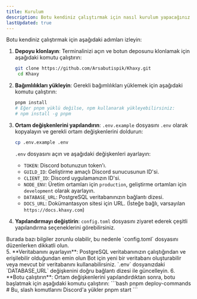 ```yaml
---
title: Kurulum
description: Botu kendiniz çalıştırmak için nasıl kurulum yapacağınız
lastUpdated: true
---
```


Botu kendiniz çalıştırmak için aşağıdaki adımları izleyin:

1. **Depoyu klonlayın**:
   Terminalinizi açın ve botun deposunu klonlamak için aşağıdaki komutu çalıştırın:
   ```bash
   git clone https://github.com/Arsabutispik/Khaxy.git
    cd Khaxy
    ```

2. **Bağımlılıkları yükleyin**:
    Gerekli bağımlılıkları yüklemek için aşağıdaki komutu çalıştırın:
    ```bash
    pnpm install
    # Eğer pnpm yüklü değilse, npm kullanarak yükleyebilirsiniz:
    # npm install -g pnpm
    ```

3. **Ortam değişkenlerini yapılandırın**:
    `.env.example` dosyasını `.env` olarak kopyalayın ve gerekli ortam
    değişkenlerini doldurun:
    ```bash
    cp .env.example .env
    ```
    `.env` dosyasını açın ve aşağıdaki değişkenleri ayarlayın:
    - `TOKEN`: Discord botunuzun token'ı.
    - `GUILD_ID`: Geliştirme amaçlı Discord sunucusunun ID'si.
    - `CLIENT_ID`: Discord uygulamanızın ID'si.
    - `NODE_ENV`: Üretim ortamları için `production`, geliştirme ortamları için `development` olarak ayarlayın.
    - `DATABASE_URL`: PostgreSQL veritabanınızın bağlantı dizesi.
    - `DOCS_URL`: Dokümantasyon sitesi için URL. (İsteğe bağlı, varsayılan `https://docs.khaxy.com`)

4. **Yapılandırmayı değiştirin**:
   `config.toml` dosyasını ziyaret ederek çeşitli yapılandırma seçeneklerini görebilirsiniz.
<Aside type="caution">
    Burada bazı bilgiler zorunlu olabilir, bu nedenle `config.toml` dosyasını düzenlerken dikkatli olun.
</Aside>
5. **Veritabanını ayarlayın**:
    PostgreSQL veritabanınızın çalıştığından ve erişilebilir olduğundan emin olun
    Bot için yeni bir veritabanı oluşturabilir veya mevcut bir veritabanını kullanabilirsiniz.
    `.env` dosyanızdaki `DATABASE_URL` değişkenini doğru bağlantı dizesi ile güncelleyin.
6. **Botu çalıştırın**:
    Ortam değişkenlerini yapılandırdıktan sonra, botu başlatmak için aşağıdaki komutu çalıştırın:
    ```bash
    pnpm deploy-commands # Bu, slash komutlarını Discord'a yükler
    pnpm start
    ```